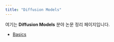 ```yaml
---
title: "Diffusion Models"
---
```


여기는 **Diffusion Models** 분야 논문 정리 페이지입니다.

- [Basics](2025-08-08-diffusion-basics.qmd)
